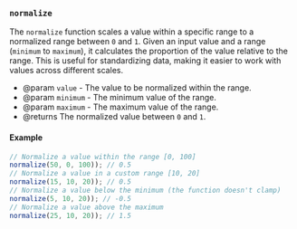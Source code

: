 ### `normalize`

The `normalize` function scales a value within a specific range to a
normalized range between `0` and `1`. Given an input value and a range
(`minimum` to `maximum`), it calculates the proportion of the value relative
to the range. This is useful for standardizing data, making it easier to
work with values across different scales.

- @param `value` - The value to be normalized within the range.
- @param `minimum` - The minimum value of the range.
- @param `maximum` - The maximum value of the range.
- @returns The normalized value between `0` and `1`.

#### Example

```ts
// Normalize a value within the range [0, 100]
normalize(50, 0, 100)); // 0.5
// Normalize a value in a custom range [10, 20]
normalize(15, 10, 20)); // 0.5
// Normalize a value below the minimum (the function doesn't clamp)
normalize(5, 10, 20)); // -0.5
// Normalize a value above the maximum
normalize(25, 10, 20)); // 1.5
```
